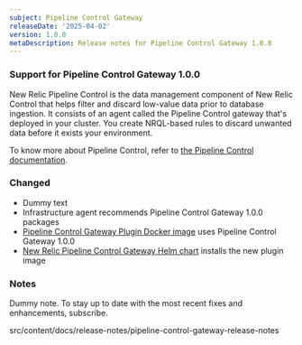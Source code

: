 ```yaml
---
subject: Pipeline Control Gateway 
releaseDate: '2025-04-02'
version: 1.0.0
metaDescription: Release notes for Pipeline Control Gateway 1.0.0
---
```


### Support for Pipeline Control Gateway 1.0.0

New Relic Pipeline Control is the data management component of New Relic Control that helps filter and discard low-value data prior to database ingestion. It consists of an agent called the Pipeline Control gateway that's deployed in your cluster. You create NRQL-based rules to discard unwanted data before it exists your environment.

To know more about Pipeline Control, refer to [the Pipeline Control documentation](/docs/new-relic-control/pipeline-control/overview/).

### Changed

* Dummy text
* Infrastructure agent recommends Pipeline Control Gateway 1.0.0 packages
* [Pipeline Control Gateway  Plugin Docker image](https://hub.docker.com/r/newrelic/newrelic-fluentbit-output) uses Pipeline Control Gateway 1.0.0
* [New Relic Pipeline Control Gateway Helm chart](https://github.com/newrelic/helm-charts/tree/master/charts/newrelic-logging) installs the new plugin image

### Notes

Dummy note. To stay up to date with the most recent fixes and enhancements, subscribe.

src/content/docs/release-notes/pipeline-control-gateway-release-notes